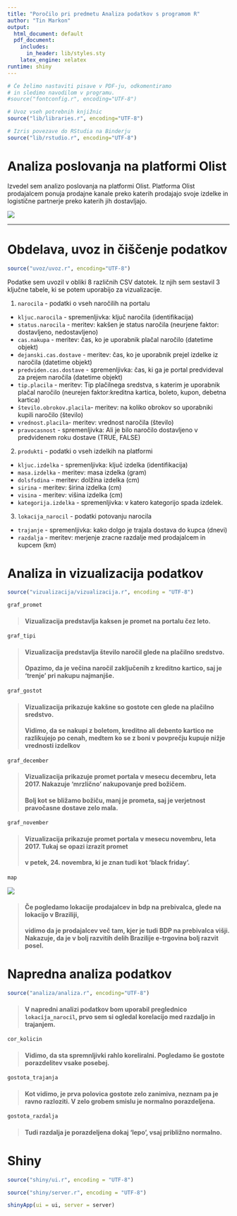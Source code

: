 ```yaml
---
title: "Poročilo pri predmetu Analiza podatkov s programom R"
author: "Tin Markon"
output:
  html_document: default
  pdf_document:
    includes:
      in_header: lib/styles.sty
    latex_engine: xelatex
runtime: shiny
---
```


```r
# Če želimo nastaviti pisave v PDF-ju, odkomentiramo
# in sledimo navodilom v programu.
#source("fontconfig.r", encoding="UTF-8")

# Uvoz vseh potrebnih knjižnic
source("lib/libraries.r", encoding="UTF-8")
```

```r
# Izris povezave do RStudia na Binderju
source("lib/rstudio.r", encoding="UTF-8")
```

# Analiza poslovanja na platformi Olist

Izvedel sem analizo poslovanja na platformi Olist. Platforma Olist prodajalcem ponuja prodajne kanale preko katerih prodajajo svoje izdelke in logistične partnerje preko katerih jih dostavljajo. 

![](slike/logo.png)

***

# Obdelava, uvoz in čiščenje podatkov

```r
source("uvoz/uvoz.r", encoding="UTF-8")
```

Podatke sem uvozil v obliki 8 različnih CSV datotek. Iz njih sem sestavil 3 ključne tabele, ki se potem uporabijo za vizualizacije.

1. `narocila` - podatki o vseh naročilih na portalu
  - `kljuc.narocila` - spremenljivka: ključ naročila (identifikacija)
  - `status.narocila` - meritev: kakšen je status naročila (neurjene faktor: dostavljeno, nedostavljeno)
  - `cas.nakupa` - meritev: čas, ko je uporabnik plačal naročilo (datetime objekt)
  - `dejanski.cas.dostave` - meritev: čas, ko je uporabnik prejel izdelke iz naročila (datetime objekt)
  - `predviden.cas.dostave` - spremenljivka: čas, ki ga je portal predvideval za prejem naročila (datetime objekt)
  - `tip.placila` - meritev: Tip plačilnega sredstva, s katerim je uporabnik plačal naročilo (neurejen faktor:kreditna kartica, boleto, kupon, debetna kartica)
  - `število.obrokov.placila`- meritev: na koliko obrokov so uporabniki kupili naročilo (število)
  - `vrednost.placila`- meritev: vrednost naročila (število)
  - `pravocasnost` - spremenljivka: Ali je bilo naročilo dostavljeno v predvidenem roku dostave (TRUE, FALSE)

2. `produkti` - podatki o vseh izdelkih na platformi
  - `kljuc.izdelka` - spremenljivka: ključ izdelka (identifikacija)
  - `masa.izdelka` - meritev: masa izdelka (gram)
  - `dolsfsdina` - meritev: dolžina izdelka (cm)
  - `sirina` - meritev: širina izdelka (cm)
  - `visina` - meritev: višina izdelka (cm)
  - `kategorija.izdelka` - spremenljivka: v katero kategorijo spada izdelek.

3. `lokacija_narocil` - podatki potovanju narocila
  - `trajanje` - spremenljivka: kako dolgo je trajala dostava do kupca (dnevi)
  - `razdalja` - meritev: merjenje zracne razdalje med prodajalcem in kupcem (km)


  
# Analiza in vizualizacija podatkov

```r
source("vizualizacija/vizualizacija.r", encoding = "UTF-8")
```

```r
graf_promet
```

> #### Vizualizacija predstavlja kaksen je promet na portalu čez leto.

```r
graf_tipi
```

> #### Vizualizacija predstavlja število naročil glede na plačilno sredstvo.
> #### Opazimo, da je večina naročil zaključenih z kreditno kartico, saj je 'trenje' pri nakupu najmanjše.

```r
graf_gostot
```

> #### Vizualizacija prikazuje kakšne so gostote cen glede na plačilno sredstvo.
> #### Vidimo, da se nakupi z boletom, kreditno ali debento kartico ne razlikujejo po cenah, medtem ko se z boni v povprečju kupuje nižje vrednosti izdelkov

```r
graf_december
```

> #### Vizualizacija prikazuje promet portala v mesecu decembru, leta 2017. Nakazuje 'mrzlično' nakupovanje pred božičem.
> #### Bolj kot se bližamo božiču, manj je prometa, saj je verjetnost pravočasne dostave zelo mala.

```r
graf_november
```
> #### Vizualizacija prikazuje promet portala v mesecu novembru, leta 2017. Tukaj se opazi izrazit promet 
> #### v petek, 24. novembra, ki je znan tudi kot 'black friday'. 

```r
map
```
![](slike/BDP_brazilije.png)

> #### Če pogledamo lokacije prodajalcev in bdp na prebivalca, glede na lokacijo v Braziliji,
> #### vidimo da je prodajalcev več tam, kjer je tudi BDP na prebivalca višji. Nakazuje, da je v bolj razvitih delih Brazilije e-trgovina bolj razvit posel.



# Napredna analiza podatkov

 ```r
source("analiza/analiza.r", encoding="UTF-8")
```

> #### V napredni analizi podatkov bom uporabil preglednico `lokacija_narocil`, prvo sem si ogledal korelacijo med razdaljo in trajanjem.

```r
cor_kolicin
```

> #### Vidimo, da sta spremnljivki rahlo koreliralni. Pogledamo še gostote porazdelitev vsake posebej. 

```r
gostota_trajanja
```

> #### Kot vidimo, je prva polovica gostote zelo zanimiva, neznam pa je ravno razloziti. V zelo grobem smislu je normalno porazdeljena.
 
```r
gostota_razdalja
```

> #### Tudi razdalja je porazdeljena dokaj 'lepo', vsaj približno normalno. 


# Shiny 

```r
source("shiny/ui.r", encoding = "UTF-8")
```

```r
source("shiny/server.r", encoding = "UTF-8")
```

```r
shinyApp(ui = ui, server = server)
```


 

